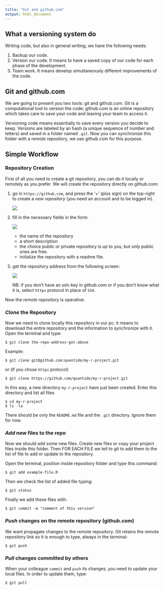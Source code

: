 ```yaml
---
title: "Git and github.com"
output: html_document
---
```



## What a versioning system do

Writing code, but also in general writing, we have the following needs:

1. Backup our code. 
2. Version our code. It means to have a saved copy of our code for
   each phase of the development.
3. Team work. It means develop simultaneously different improvements
   of the code.

## Git and github.com

We are going to present you two tools: git and github.com. Git is a
computational tool to version the code; github.com is an online
repository which takes care to save your code and leaving your team to
access it.

Versioning code means essentially to save every version you decide to
keep. Versions are labeled by an hash (a unique sequence of number and
letters) and saved in a folder named `.git`. Now you can synchronize
this folder with a remote repository, we use github.com for this
purpose.


## Simple Workflow

### Repository Creation

First of all you need to create a git repository, you can do it
locally or remotely as you prefer. We will create the repository
directly on github.com:

1. go in `https://github.com`, and press the '+' (plus sign) on the
   top-right to create a *new repository* (you need an account and to
   be logged in).

   ![](./images/course-of-base-git_20160427_175148_4398Z3f.png)

2. fill in the necessary fields in the form:

   ![](./images/course-of-base-git_20160427_173334_4398YEB.png)

   * the name of the repository 
   * a short description
   * the choice public or private repository is up to you, but only
      public ones are free.
   * initialize the repository with a readme file.

3. get the repository address from the following screen:

	![](./images/course-of-base-git_20160427_182724_4398mBm.png)

	NB: if you don't have an ssh-key in github.com or if you don't
    know what it is, select `https` protocol in place
    of `SSH`.

Now the *remote repository* is operative.

### *Clone* the Repository

Now we need to clone locally this repository in our pc: it means to download the entire
repository and the information to synchronize with it. 
Open the terminal and type:

	$ git clone the-repo-address-got-above

Example:

	$ git clone git@github.com:quantide/my-r-project.git

or (if you chose `https` protocol)

	$ git clone https://github.com/quantide/my-r-project.git

In this way, a new directory `my-r-project` have just been
created. Enter this directory and list all files

	$ cd my-r-project
	$ ls -la

There should be only the `README.md` file and the `.git`
directory. Ignore them for now.

### *Add* new files to the repo

Now we should add some new files. Create new files or copy your
project files inside this folder. Then FOR EACH FILE we tell to git to
add them to the list of file to add or update to the repository. 

Open the terminal, position inside repository folder and type this command:

	$ git add example-file.R

Then we check the list of added file typing:

	$ git status

Finally we add these files with:

	$ git commit -m "comment of this version"

### *Push* changes on the remote repository (github.com)

We want propagate changes to the remote repository. Git retains the
remote repository link so it is enough to type, always in the terminal:

	$ git push

### *Pull* changes committed by others

When your colleague `commit` and `push` its changes, you need to
update your local files. In order to update them, type:

	$ git pull
